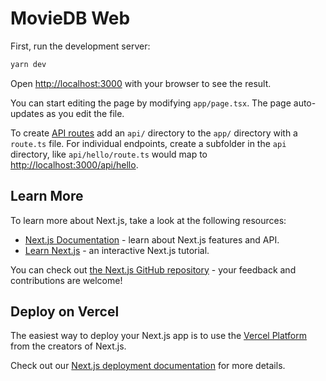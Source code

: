 # MovieDB Web

First, run the development server:

```bash
yarn dev
```

Open [http://localhost:3000](http://localhost:3000) with your browser to see the result.

You can start editing the page by modifying `app/page.tsx`. The page auto-updates as you edit the file.

To create [API routes](https://nextjs.org/docs/app/building-your-application/routing/router-handlers) add an `api/` directory to the `app/` directory with a `route.ts` file. For individual endpoints, create a subfolder in the `api` directory, like `api/hello/route.ts` would map to [http://localhost:3000/api/hello](http://localhost:3000/api/hello).

## Learn More

To learn more about Next.js, take a look at the following resources:

- [Next.js Documentation](https://nextjs.org/docs) - learn about Next.js features and API.
- [Learn Next.js](https://nextjs.org/learn/foundations/about-nextjs) - an interactive Next.js tutorial.

You can check out [the Next.js GitHub repository](https://github.com/vercel/next.js/) - your feedback and contributions are welcome!

## Deploy on Vercel

The easiest way to deploy your Next.js app is to use the [Vercel Platform](https://vercel.com/new?utm_source=github.com&utm_medium=referral&utm_campaign=turborepo-readme) from the creators of Next.js.

Check out our [Next.js deployment documentation](https://nextjs.org/docs/deployment) for more details.

